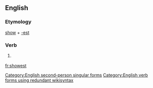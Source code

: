 ==English==

===Etymology===
[[show]] + [[-est]]

===Verb===
{{en-verb form}}

# {{context|archaic|lang=en}} {{form of|Second-person singular simple present form|show|lang=en}}

[[Category:English second-person singular forms]]
[[Category:English verb forms using redundant wikisyntax]]

[[fr:showest]]